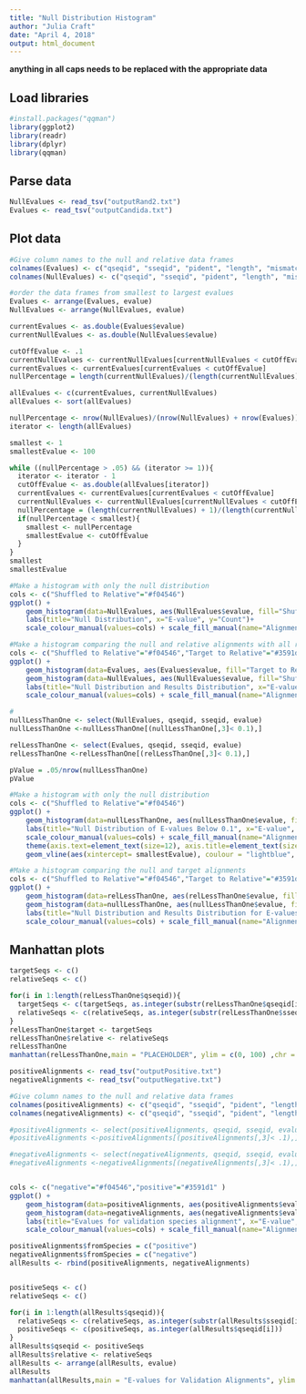```yaml
---
title: "Null Distribution Histogram"
author: "Julia Craft"
date: "April 4, 2018"
output: html_document
---
```


**anything in all caps needs to be replaced with the appropriate data**

## Load libraries

```r
#install.packages("qqman")
library(ggplot2)
library(readr)
library(dplyr)
library(qqman)
```

## Parse data 

```r
NullEvalues <- read_tsv("outputRand2.txt")
Evalues <- read_tsv("outputCandida.txt")
```

## Plot data

```r
#Give column names to the null and relative data frames
colnames(Evalues) <- c("qseqid", "sseqid", "pident", "length", "mismatch", "gapopen","qstart", "qend", "sstart", "send", "evalue", "bitscore")
colnames(NullEvalues) <- c("qseqid", "sseqid", "pident", "length", "mismatch", "gapopen","qstart", "qend", "sstart", "send", "evalue", "bitscore")

#order the data frames from smallest to largest evalues
Evalues <- arrange(Evalues, evalue)
NullEvalues <- arrange(NullEvalues, evalue)

currentEvalues <- as.double(Evalues$evalue)
currentNullEvalues <- as.double(NullEvalues$evalue)

cutOffEvalue <- .1
currentNullEvalues <- currentNullEvalues[currentNullEvalues < cutOffEvalue]
currentEvalues <- currentEvalues[currentEvalues < cutOffEvalue]
nullPercentage = length(currentNullEvalues)/(length(currentNullEvalues) + length(currentEvalues))

allEvalues <- c(currentEvalues, currentNullEvalues)
allEvalues <- sort(allEvalues)

nullPercentage <- nrow(NullEvalues)/(nrow(NullEvalues) + nrow(Evalues))
iterator <- length(allEvalues)

smallest <- 1
smallestEvalue <- 100

while ((nullPercentage > .05) && (iterator >= 1)){
  iterator <- iterator - 1
  cutOffEvalue <- as.double(allEvalues[iterator])
  currentEvalues <- currentEvalues[currentEvalues < cutOffEvalue]
  currentNullEvalues <- currentNullEvalues[currentNullEvalues < cutOffEvalue]
  nullPercentage = (length(currentNullEvalues) + 1)/(length(currentNullEvalues) + length(currentEvalues) + 1)
  if(nullPercentage < smallest){
    smallest <- nullPercentage
    smallestEvalue <- cutOffEvalue
  }
}
smallest
smallestEvalue
```


```r

#Make a histogram with only the null distribution
cols <- c("Shuffled to Relative"="#f04546")
ggplot() +
    geom_histogram(data=NullEvalues, aes(NullEvalues$evalue, fill="Shuffled to Relative"), alpha = .3) +
    labs(title="Null Distribution", x="E-value", y="Count")+
    scale_colour_manual(values=cols) + scale_fill_manual(name="Alignments",values=cols)

#Make a histogram comparing the null and relative alignments with all returned data (E-value < 10)
cols <- c("Shuffled to Relative"="#f04546","Target to Relative"="#3591d1")
ggplot() + 
    geom_histogram(data=Evalues, aes(Evalues$evalue, fill="Target to Relative") , alpha = .3) +
    geom_histogram(data=NullEvalues, aes(NullEvalues$evalue, fill="Shuffled to Relative"), alpha = .3) +
    labs(title="Null Distribution and Results Distribution", x="E-value", y="Count")+
    scale_colour_manual(values=cols) + scale_fill_manual(name="Alignments",values=cols)
```

```r
#
nullLessThanOne <- select(NullEvalues, qseqid, sseqid, evalue)
nullLessThanOne <-nullLessThanOne[(nullLessThanOne[,3]< 0.1),]

relLessThanOne <- select(Evalues, qseqid, sseqid, evalue)
relLessThanOne <-relLessThanOne[(relLessThanOne[,3]< 0.1),]

pValue = .05/nrow(nullLessThanOne)
pValue

#Make a histogram with only the null distribution
cols <- c("Shuffled to Relative"="#f04546")
ggplot() +
    geom_histogram(data=nullLessThanOne, aes(nullLessThanOne$evalue, fill="Shuffled to Relative"), alpha = .3) +
    labs(title="Null Distribution of E-values Below 0.1", x="E-value", y="Count")+
    scale_colour_manual(values=cols) + scale_fill_manual(name="Alignments",values=cols) + 
    theme(axis.text=element_text(size=12), axis.title=element_text(size=14,face="bold")) + 
    geom_vline(aes(xintercept= smallestEvalue), coulour = "lightblue", linetype = "dashed")

#Make a histogram comparing the null and target alignments
cols <- c("Shuffled to Relative"="#f04546","Target to Relative"="#3591d1")
ggplot() + 
    geom_histogram(data=relLessThanOne, aes(relLessThanOne$evalue, fill="Target to Relative") , alpha = .3) +
    geom_histogram(data=nullLessThanOne, aes(nullLessThanOne$evalue, fill="Shuffled to Relative"), alpha = .3) +
    labs(title="Null Distribution and Results Distribution for E-values Below 0.1", x="E-value", y="Count")+
    scale_colour_manual(values=cols) + scale_fill_manual(name="Alignments",values=cols)
```

## Manhattan plots

```r
targetSeqs <- c()
relativeSeqs <- c()

for(i in 1:length(relLessThanOne$qseqid)){
  targetSeqs <- c(targetSeqs, as.integer(substr(relLessThanOne$qseqid[i], 8, 14)))
  relativeSeqs <- c(relativeSeqs, as.integer(substr(relLessThanOne$sseqid[i], 6, 10)))
}
relLessThanOne$target <- targetSeqs
relLessThanOne$relative <- relativeSeqs
relLessThanOne
manhattan(relLessThanOne,main = "PLACEHOLDER", ylim = c(0, 100) ,chr = "relative", bp = "target", p = "evalue", col = c("lightcoral", "lightblue"), ylab = "-log10(E-value)", xlab= "Relative Sequences",suggestiveline = F, genomewideline = F, chrlabs = c("1", "2", "3", "4", "5", "6", "7", "8", "9", "10")) 

```


```r
positiveAlignments <- read_tsv("outputPositive.txt")
negativeAlignments <- read_tsv("outputNegative.txt")

#Give column names to the null and relative data frames
colnames(positiveAlignments) <- c("qseqid", "sseqid", "pident", "length", "mismatch", "gapopen","qstart", "qend", "sstart", "send", "evalue", "bitscore")
colnames(negativeAlignments) <- c("qseqid", "sseqid", "pident", "length", "mismatch", "gapopen","qstart", "qend", "sstart", "send", "evalue", "bitscore")

#positiveAlignments <- select(positiveAlignments, qseqid, sseqid, evalue)
#positiveAlignments <-positiveAlignments[(positiveAlignments[,3]< .1),]

#negativeAlignments <- select(negativeAlignments, qseqid, sseqid, evalue)
#negativeAlignments <-negativeAlignments[(negativeAlignments[,3]< .1),]


cols <- c("negative"="#f04546","positive"="#3591d1" )
ggplot() + 
    geom_histogram(data=positiveAlignments, aes(positiveAlignments$evalue, fill="positive") , alpha = .3) +
    geom_histogram(data=negativeAlignments, aes(negativeAlignments$evalue, fill="negative"), alpha = .3)+
    labs(title="Evalues for validation species alignment", x="E-value", y="Count")+
    scale_colour_manual(values=cols) + scale_fill_manual(name="Alignments",values=cols)

positiveAlignments$fromSpecies = c("positive")
negativeAlignments$fromSpecies = c("negative")
allResults <- rbind(positiveAlignments, negativeAlignments)


positiveSeqs <- c()
relativeSeqs <- c()

for(i in 1:length(allResults$qseqid)){
  relativeSeqs <- c(relativeSeqs, as.integer(substr(allResults$sseqid[i], 6, 10)))
  positiveSeqs <- c(positiveSeqs, as.integer(allResults$qseqid[i]))
}
allResults$qseqid <- positiveSeqs
allResults$relative <- relativeSeqs
allResults <- arrange(allResults, evalue)
allResults
manhattan(allResults,main = "E-values for Validation Alignments", ylim = c(-2, 10) ,chr = "relative", bp = "qseqid", p = "evalue", col = c("lightcoral"), ylab = "-log10(evalue)", xlab= "Relative Sequences", snp = "fromSpecies", highlight = c("positive")) 

```





